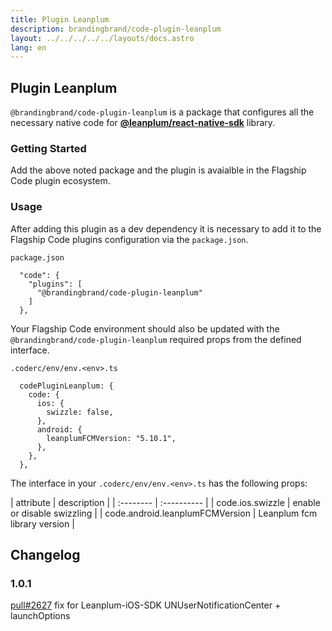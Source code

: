 ```yaml
---
title: Plugin Leanplum
description: brandingbrand/code-plugin-leanplum
layout: ../../../../../layouts/docs.astro
lang: en
---
```



## Plugin Leanplum

`@brandingbrand/code-plugin-leanplum` is a package that configures all the necessary native code for [**@leanplum/react-native-sdk**](https://github.com/Leanplum/Leanplum-ReactNative-SDK/tree/1.2.1) library.

### Getting Started

<div class="flex w-full my-6">
  <CodeCopy args="yarn add -D @brandingbrand/code-plugin-leanplum && yarn add @leanplum/react-native-sdk@~2.0.0 clevertap-react-native@^0.9.4" />
</div>

Add the above noted package and the plugin is avaialble in the Flagship Code plugin ecosystem.

### Usage

After adding this plugin as a dev dependency it is necessary to add it to the Flagship Code plugins configuration via the `package.json`.

`package.json`

```
  "code": {
    "plugins": [
      "@brandingbrand/code-plugin-leanplum"
    ]
  },
```

Your Flagship Code environment should also be updated with the `@brandingbrand/code-plugin-leanplum` required props from the defined interface.

`.coderc/env/env.<env>.ts`

```
  codePluginLeanplum: {
    code: {
      ios: {
        swizzle: false,
      },
      android: {
        leanplumFCMVersion: "5.10.1",
      },
    },
  },
```

The interface in your `.coderc/env/env.<env>.ts` has the following props:

<div class="my-4 overflow-scroll">
| attribute                            | description                                     |
| :--------                            | :----------                                     |
| code.ios.swizzle                   | enable or disable swizzling                     |
| code.android.leanplumFCMVersion    | Leanplum fcm library version                    |
</div>

## Changelog

### 1.0.1

[pull#2627](https://github.com/brandingbrand/flagship/pull/2627)  fix for Leanplum-iOS-SDK UNUserNotificationCenter + launchOptions
